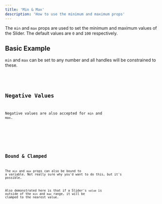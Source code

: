 ```yaml
---
title: 'Min & Max'
description: 'How to use the minimum and maximum props'
---
```









The `min` and `max` props are used to set the minimum and maximum values of the Slider. 
The default values are `0` and `100` respectively.

## Basic Example

`min` and `max` can be set to any number and all handles will be constrained to these.

<Demo name="Minimum & Maximum props" client:visible>
  <MinMax client:visible />
  <Code slot="svelte" code={cleanImport(MinMaxRaw)} lang="svelte" />
</Demo>




## Negative Values

Negative values are also accepted for `min` and `max`.

<Demo name="Negative Values" client:visible>
  <Negative client:visible />
  <Code slot="svelte" code={cleanImport(NegativeRaw)} lang="svelte" />
</Demo>




## Bound & Clamped

The `min` and `max` props can also be bound to a variable. Not really sure why you'd want to do this, but it's possible.

Also demonstrated here is that if a Slider's `value` is outside of the `min` and `max` range, it will be clamped to the nearest value.

<Demo name="Min and Max binding" client:visible>
  <BoundClamped client:visible />
  <Code slot="svelte" code={cleanImport(BoundClampedRaw)} lang="svelte" />
</Demo>